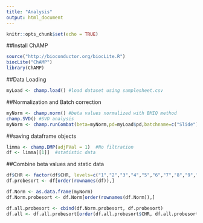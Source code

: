 ```yaml
---
title: "Analysis"
output: html_document
---
```


```r
knitr::opts_chunk$set(echo = TRUE)
```

##Install ChAMP
```r
source("http://bioconductor.org/biocLite.R") 
biocLite("ChAMP")
library(ChAMP)
```

##Data Loading
```r
myLoad <- champ.load() #load dataset using samplesheet.csv
```

##Normalization and Batch correction
```r
myNorm <- champ.norm() #beta values normalized with BMIQ method
champ.SVD() #SVD analysis
myNorm <- champ.runCombat(beta=myNorm,pd=myLoad$pd,batchname=c("Slide")) #batch correction
```

##saving dataframe objects
```r
limma <- champ.DMP(adjPVal = 1)  #No filtration
df <- limma[[1]]  #statistic data
```

##Combine beta values and static data
```r
df$CHR <- factor(df$CHR, levels=c("1","2","3","4","5","6","7","8","9","10","11","12","13","14","15","16","17","18","19","20","21","22","X","Y"))
df.probesort <- df[order(rownames(df)),]

df.Norm <- as.data.frame(myNorm)
df.Norm.probesort <- df.Norm[order(rownames(df.Norm)),]

df.all.probesort <- cbind(df.Norm.probesort, df.probesort)
df.all <- df.all.probesort[order(df.all.probesort$CHR, df.all.probesort$MAPINFO),]　#Complete Data Set
```



